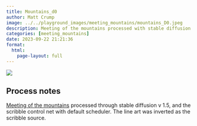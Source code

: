 ```yaml
---
title: Mountains_d0
author: Matt Crump
image: ../../playground_images/meeting_mountains/mountains_D0.jpeg
description: Meeting of the mountains processed with stable diffusion
categories: [meeting_mountains]
date: 2023-09-22 21:21:36
format:
  html:
    page-layout: full
---
```


![](../../playground_images/meeting_mountains/mountains_D0.jpeg)

## Process notes

[Meeting of the mountains](hhttps://www.crumplab.com/things/things/Colorlands/Meeting_Of_The_Mountains.html) processed through stable diffusion v 1.5, and the scribble control net with default scheduler. The line art was inverted as the scribble source.

